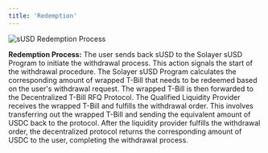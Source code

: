 ```yaml
---
title: 'Redemption'
---
```


![sUSD Redemption Process](/images/redemption_susd.jpg)

**Redemption Process:**
<Steps>
<Step title="User Sends Back sUSD to Kickoff Withdrawal:">
    The user sends back sUSD to the Solayer sUSD Program to initiate the withdrawal process. This action signals the start of the withdrawal procedure.
</Step>
<Step title="Protocol Calculates and Sends Wrapped T-Bill:">
    The Solayer sUSD Program calculates the corresponding amount of wrapped T-Bill that needs to be redeemed based on the user's withdrawal request. The wrapped T-Bill is then forwarded to the Decentralized T-Bill RFQ Protocol.
</Step>
<Step title="Qualified Liquidity Provider Fulfills the Withdrawal Order:">
    The Qualified Liquidity Provider receives the wrapped T-Bill and fulfills the withdrawal order. This involves transferring out the wrapped T-Bill and sending the equivalent amount of USDC back to the protocol.
</Step>
<Step title="USDC Returned to the User:">
    After the liquidity provider fulfills the withdrawal order, the decentralized protocol returns the corresponding amount of USDC to the user, completing the withdrawal process.
</Step>
</Steps>

